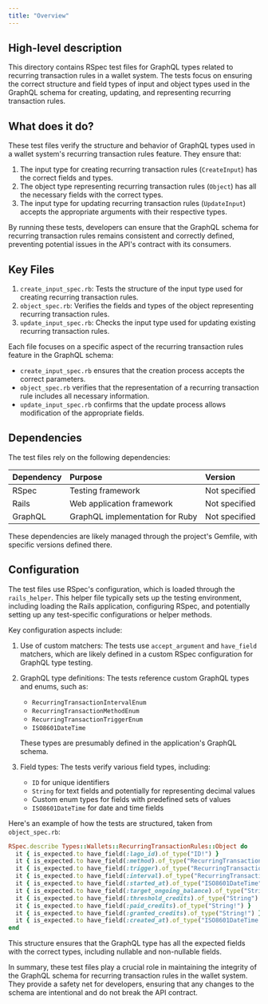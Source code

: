 ```yaml
---
title: "Overview"
---
```


## High-level description
This directory contains RSpec test files for GraphQL types related to recurring transaction rules in a wallet system. The tests focus on ensuring the correct structure and field types of input and object types used in the GraphQL schema for creating, updating, and representing recurring transaction rules.

## What does it do?
These test files verify the structure and behavior of GraphQL types used in a wallet system's recurring transaction rules feature. They ensure that:

1. The input type for creating recurring transaction rules (`CreateInput`) has the correct fields and types.
2. The object type representing recurring transaction rules (`Object`) has all the necessary fields with the correct types.
3. The input type for updating recurring transaction rules (`UpdateInput`) accepts the appropriate arguments with their respective types.

By running these tests, developers can ensure that the GraphQL schema for recurring transaction rules remains consistent and correctly defined, preventing potential issues in the API's contract with its consumers.

## Key Files

1. `create_input_spec.rb`: Tests the structure of the input type used for creating recurring transaction rules.
2. `object_spec.rb`: Verifies the fields and types of the object representing recurring transaction rules.
3. `update_input_spec.rb`: Checks the input type used for updating existing recurring transaction rules.

Each file focuses on a specific aspect of the recurring transaction rules feature in the GraphQL schema:

- `create_input_spec.rb` ensures that the creation process accepts the correct parameters.
- `object_spec.rb` verifies that the representation of a recurring transaction rule includes all necessary information.
- `update_input_spec.rb` confirms that the update process allows modification of the appropriate fields.

## Dependencies

The test files rely on the following dependencies:

| Dependency | Purpose | Version |
|:-----------|:--------|:--------|
| RSpec | Testing framework | Not specified |
| Rails | Web application framework | Not specified |
| GraphQL | GraphQL implementation for Ruby | Not specified |

These dependencies are likely managed through the project's Gemfile, with specific versions defined there.

## Configuration

The test files use RSpec's configuration, which is loaded through the `rails_helper`. This helper file typically sets up the testing environment, including loading the Rails application, configuring RSpec, and potentially setting up any test-specific configurations or helper methods.

Key configuration aspects include:

1. Use of custom matchers: The tests use `accept_argument` and `have_field` matchers, which are likely defined in a custom RSpec configuration for GraphQL type testing.

2. GraphQL type definitions: The tests reference custom GraphQL types and enums, such as:
   - `RecurringTransactionIntervalEnum`
   - `RecurringTransactionMethodEnum`
   - `RecurringTransactionTriggerEnum`
   - `ISO8601DateTime`

   These types are presumably defined in the application's GraphQL schema.

3. Field types: The tests verify various field types, including:
   - `ID` for unique identifiers
   - `String` for text fields and potentially for representing decimal values
   - Custom enum types for fields with predefined sets of values
   - `ISO8601DateTime` for date and time fields

Here's an example of how the tests are structured, taken from `object_spec.rb`:

```ruby
RSpec.describe Types::Wallets::RecurringTransactionRules::Object do
  it { is_expected.to have_field(:lago_id).of_type("ID!") }
  it { is_expected.to have_field(:method).of_type("RecurringTransactionMethodEnum!") }
  it { is_expected.to have_field(:trigger).of_type("RecurringTransactionTriggerEnum!") }
  it { is_expected.to have_field(:interval).of_type("RecurringTransactionIntervalEnum") }
  it { is_expected.to have_field(:started_at).of_type("ISO8601DateTime") }
  it { is_expected.to have_field(:target_ongoing_balance).of_type("String") }
  it { is_expected.to have_field(:threshold_credits).of_type("String") }
  it { is_expected.to have_field(:paid_credits).of_type("String!") }
  it { is_expected.to have_field(:granted_credits).of_type("String!") }
  it { is_expected.to have_field(:created_at).of_type("ISO8601DateTime!") }
end
```

This structure ensures that the GraphQL type has all the expected fields with the correct types, including nullable and non-nullable fields.

In summary, these test files play a crucial role in maintaining the integrity of the GraphQL schema for recurring transaction rules in the wallet system. They provide a safety net for developers, ensuring that any changes to the schema are intentional and do not break the API contract.